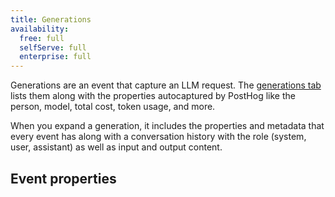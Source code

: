 ```yaml
---
title: Generations
availability:
  free: full
  selfServe: full
  enterprise: full
---
```



Generations are an event that capture an LLM request. The [generations tab](https://app.posthog.com/llm-observability/generations) lists them along with the properties autocaptured by PostHog like the person, model, total cost, token usage, and more.

When you expand a generation, it includes the properties and metadata that every event has along with a conversation history with the role (system, user, assistant) as well as input and output content.

<ProductScreenshot
  imageLight="https://res.cloudinary.com/dmukukwp6/image/upload/llma_generations_8a94f2cd01.png"
  imageDark="https://res.cloudinary.com/dmukukwp6/image/upload/llma_generations_dark_50e206f940.png"
  alt="LLM generations"
  classes="rounded"
/>

## Event properties

<GenerationEvent />
